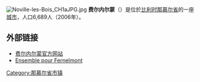 {{Unreferenced|time=2018-08-17T14:14:12+00:00}}
[[File:Noville-les-Bois_CH1aJPG.jpg|thumb]]
'''费尔内尔蒙'''（{{lang-fr|Fernelmont}}）是位於[[比利时|比利时]][[那慕尔省|那慕尔省]]的一座[[城市|城市]]，人口6,689人（2006年）。

== 外部链接 ==
*[http://www.fernelmont.be/ 费尔内尔蒙官方网站] {{Wayback|url=http://www.fernelmont.be/ |date=20210415100204 }}
*[http://www.ensemblepourfernelmont.be Ensemble pour Fernelmont] {{Wayback|url=http://www.ensemblepourfernelmont.be/ |date=20210224172859 }}

{{那慕尔省市区}}

{{Belgium-geo-stub}}

{{DEFAULTSORT:Fernelmont}}

[[Category:那慕尔省市镇|Category:那慕尔省市镇]]